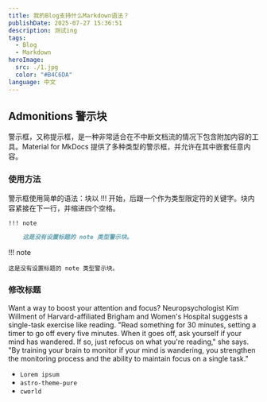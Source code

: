 ```yaml
---
title: 我的Blog支持什么Markdown语法？
publishDate: 2025-07-27 15:36:51
description: 测试ing
tags:
  - Blog
  - Markdown
heroImage:
  src: ./1.jpg
  color: "#B4C6DA"
language: 中文
---
```


## Admonitions 警示块
警示框，又称提示框，是一种非常适合在不中断文档流的情况下包含附加内容的工具。Material for MkDocs 提供了多种类型的警示框，并允许在其中嵌套任意内容。
### 使用方法
警示框使用简单的语法：块以 !!! 开始，后跟一个作为类型限定符的关键字。块内容紧接在下一行，并缩进四个空格。
```Markdown
!!! note

    这是没有设置标题的 note 类型警示块。
```

!!! note

    这是没有设置标题的 note 类型警示块。


    
### 修改标题

<Aside type='tip' title='Try this focus exercise'>
  Want a way to boost your attention and focus? Neuropsychologist Kim Willment of Harvard-affiliated
  Brigham and Women's Hospital suggests a single-task exercise like reading. "Read something for 30
  minutes, setting a timer to go off every five minutes. When it goes off, ask yourself if your mind
  has wandered. If so, just refocus on what you're reading," she says. "By training your brain to
  monitor if your mind is wandering, you strengthen the monitoring process and the ability to
  maintain focus on a single task."
</Aside>


- <code>Lorem ipsum</code>
- `astro-theme-pure`
- `cworld`